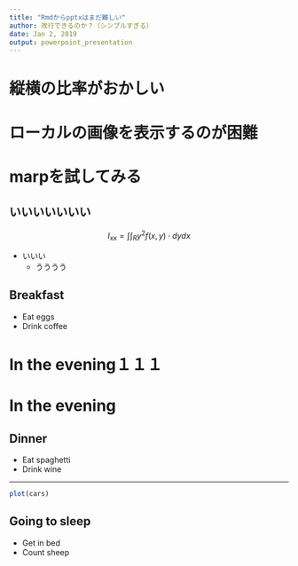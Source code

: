```yaml
---
title: "Rmdからpptxはまだ難しい"
author: 改行できるのか？（シンプルすぎる）
date: Jan 2, 2019
output: powerpoint_presentation
---
```


# 縦横の比率がおかしい


# ローカルの画像を表示するのが困難


# marpを試してみる


## いいいいいいい


$$I_{xx}=\int\int_Ry^2f(x,y)\cdot{}dydx$$


- いいい
  - うううう

## Breakfast

- Eat eggs
- Drink coffee

# In the evening１１１

# In the evening

## Dinner

- Eat spaghetti
- Drink wine

---

```r
plot(cars)
```

## Going to sleep

- Get in bed
- Count sheep
